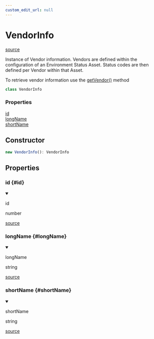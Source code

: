 ```yaml
---
custom_edit_url: null
---
```


# VendorInfo
<div className="doc-side">
<div className="doc-main-source">

[source](https://github.com/layline-io/layline-docusaurus/blob/28d5da4/projects/layline/src/classes/VendorInfo.ts#L13)

</div>
</div>

<div className="doc-subtitle">

Instance of Vendor information.
Vendors are defined within the configuration of an Environment Status Asset.
Status codes are then defined per Vendor within that Asset.

To retrieve vendor information use the [getVendor()](./Status#getvendor) method

</div>

```ts
class VendorInfo
```

<div className="doc-summary doc-properties">
<h3 className="doc-summary-title">Properties</h3>
<div className="doc-summary-item">
<div className="doc-summary-name"><a href="#id">id</a></div>
<div className="doc-summary-desc"></div>
</div>
<div className="doc-summary-item">
<div className="doc-summary-name"><a href="#longName">longName</a></div>
<div className="doc-summary-desc"></div>
</div>
<div className="doc-summary-item">
<div className="doc-summary-name"><a href="#shortName">shortName</a></div>
<div className="doc-summary-desc"></div>
</div>
</div>

## Constructor

```ts
new VendorInfo(): VendorInfo
```

## Properties

<div className="doc-header-hidden">

### id {#id}

</div>

<div className="doc-entry">

<details open className="doc-property">

<summary className="doc-member">

<span className="doc-name">id</span>

<span className="doc-type">

number

</span>

</summary>

</details>

<div className="doc-source">

[source](https://github.com/layline-io/layline-docusaurus/blob/28d5da4/projects/layline/src/classes/VendorInfo.ts#L14)

</div>

</div>

<div className="doc-header-hidden">

### longName {#longName}

</div>

<div className="doc-entry">

<details open className="doc-property">

<summary className="doc-member">

<span className="doc-name">longName</span>

<span className="doc-type">

string

</span>

</summary>

</details>

<div className="doc-source">

[source](https://github.com/layline-io/layline-docusaurus/blob/28d5da4/projects/layline/src/classes/VendorInfo.ts#L16)

</div>

</div>

<div className="doc-header-hidden">

### shortName {#shortName}

</div>

<div className="doc-entry">

<details open className="doc-property">

<summary className="doc-member">

<span className="doc-name">shortName</span>

<span className="doc-type">

string

</span>

</summary>

</details>

<div className="doc-source">

[source](https://github.com/layline-io/layline-docusaurus/blob/28d5da4/projects/layline/src/classes/VendorInfo.ts#L15)

</div>

</div>